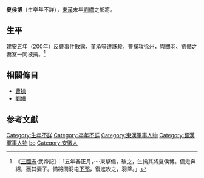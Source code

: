 '''夏侯博'''（生卒年不詳），[[東漢|東漢]]末年[[劉備|劉備]]之部將。

== 生平 ==
[[建安|建安]]五年（200年）反曹事件敗露，[[董承|董承]]等遭誅殺，[[曹操|曹操]]攻[[徐州|徐州]]，與[[關羽|關羽]]、劉備之妻室一同被擒。<ref>《[[三國志|三國志]]·武帝記》：「五年春正月，‧‧‧‧東擊備，破之，生擒其將夏侯博。備走奔紹，獲其妻子。備將關羽屯[[下邳|下邳]]，復進攻之，羽降。」</ref>

== 相關條目 ==
*[[曹操|曹操]]
*[[劉備|劉備]]

== 参考文獻 ==
{{reflist}}

{{三国人物小作品}}
{{DEFAULTSORT:xiahou bo}}
[[Category:生年不詳|Category:生年不詳]]
[[Category:卒年不詳|Category:卒年不詳]]
[[Category:東漢軍事人物|Category:東漢軍事人物]]
[[Category:蜀漢軍事人物|Category:蜀漢軍事人物]]
[[Category:夏侯姓|bo]]
[[Category:安徽人|Category:安徽人]]